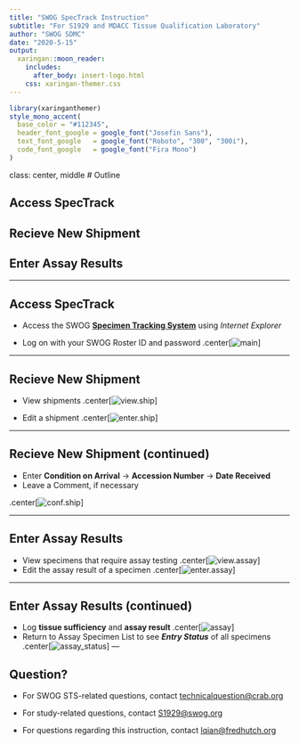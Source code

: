 ```yaml
---
title: "SWOG SpecTrack Instruction"
subtitle: "For S1929 and MDACC Tissue Qualification Laboratory"
author: "SWOG SDMC"
date: "2020-5-15"
output: 
  xaringan::moon_reader:
    includes:
      after_body: insert-logo.html
    css: xaringan-themer.css
---
```


```r
library(xaringanthemer)
style_mono_accent(
  base_color = "#112345",
  header_font_google = google_font("Josefin Sans"),
  text_font_google   = google_font("Roboto", "300", "300i"),
  code_font_google   = google_font("Fira Mono")
)
```

class: center, middle 
# Outline

## Access SpecTrack
## Recieve New Shipment
## Enter Assay Results

---

## Access SpecTrack
- Access the SWOG [**Specimen Tracking System**](https://crawb.crab.org/SpecTrack/Logon.aspx) using _Internet Explorer_

- Log on with your SWOG Roster ID and password
.center[![main](images/STS Main.png)]

---

## Recieve New Shipment
- View shipments
.center[![view.ship](images/view unreceived specimens 2.png)]

- Edit a shipment
.center[![enter.ship](images/04 See Not Received Samples.png)]

---

## Recieve New Shipment (continued)
- Enter **Condition on Arrival** → **Accession Number** → **Date Received**
- Leave a Comment, if necessary

.center[![conf.ship](images/confirm shipment.gif)]

---

## Enter Assay Results
- View specimens that require assay testing
.center[![view.assay](images/view assaying specimens 2.png)]
- Edit the assay result of a specimen
.center[![enter.assay](images/06 Edit assay results.png)]

---

## Enter Assay Results (continued)

- Log **tissue sufficiency** and **assay result**
.center[![assay](images/enter assay results.gif)]
- Return to Assay Specimen List to see _**Entry Status**_ of all specimens
.center[![assay_status](images/entry status.png)]
---

## Question?

- For SWOG STS-related questions, contact <technicalquestion@crab.org>

- For study-related questions, contact <S1929@swog.org>

- For questions regarding this instruction, contact <lqian@fredhutch.org>
